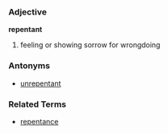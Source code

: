 ===Adjective===
'''repentant'''

#feeling or showing sorrow for wrongdoing

===Antonyms===
*[[unrepentant]]

===Related Terms===
*[[repentance]]